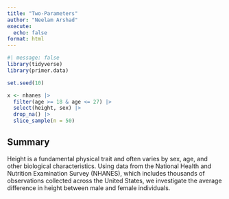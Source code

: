 ```yaml
---
title: "Two-Parameters"
author: "Neelam Arshad"
execute: 
  echo: false
format: html
---
```


```r
#| message: false
library(tidyverse) 
library(primer.data)
```


```r
set.seed(10)

x <- nhanes |>
  filter(age >= 18 & age <= 27) |>
  select(height, sex) |>
  drop_na() |>
  slice_sample(n = 50) 
```

## Summary
Height is a fundamental physical trait and often varies by sex, age, and other biological characteristics. Using data from the National Health and Nutrition Examination Survey (NHANES), which includes thousands of observations collected across the United States, we investigate the average difference in height between male and female individuals.